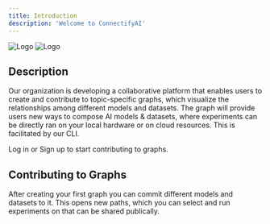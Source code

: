 ```yaml
---
title: Introduction
description: 'Welcome to ConnectifyAI'
---
```


<img
  className="block dark:hidden"
  src="/images/Logo.png"
  alt="Logo"
/>
<img
  className="hidden dark:block"
  src="/images/Logo.png"
  alt="Logo"
/>

## Description

Our organization is developing a collaborative platform that enables users to create and contribute to topic-specific graphs, which visualize the relationships among different models and datasets. The graph will provide users new ways to compose AI models & datasets, where experiments can be directly ran on your local hardware or on
cloud resources. This is facilitated by our CLI.


<CardGroup cols={2}>
  <Card
    title="Link to website"
    icon="pen-to-square"
    href="https://mintlify.com/docs/quickstart"
  >
    Log in or Sign up to start contributing to graphs. 
  </Card>
</CardGroup>

## Contributing to Graphs

After creating your first graph you can commit different models and datasets to it. This opens new paths, which you can select and run experiments on that can be shared publically. 



